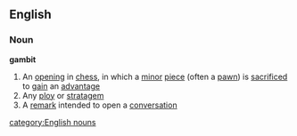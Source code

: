 ==English==
===Noun===
'''gambit'''
#An [[opening]] in [[chess]], in which a [[minor]] [[piece]] (often a [[pawn]]) is [[sacrificed]] to [[gain]] an [[advantage]]
#Any [[ploy]] or [[stratagem]]
#A [[remark]] intended to open a [[conversation]]
[[category:English nouns]]